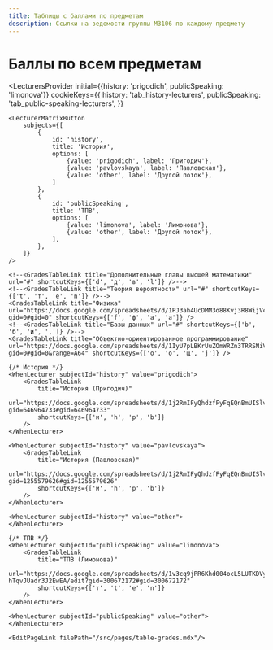 ```yaml
---
title: Таблицы с баллами по предметам
description: Ссылки на ведомости группы M3106 по каждому предмету
---
```



<BackButton />

# Баллы по всем предметам

<LecturersProvider
    initial={{history: 'prigodich', publicSpeaking: 'limonova'}}
    cookieKeys={{
        history: 'tab_history-lecturers',
        publicSpeaking: 'tab_public-speaking-lecturers',
    }}
>

    <LecturerMatrixButton
        subjects={[
            {
                id: 'history',
                title: 'История',
                options: [
                    {value: 'prigodich', label: 'Пригодич'},
                    {value: 'pavlovskaya', label: 'Павловская'},
                    {value: 'other', label: 'Другой поток'},
                ]
            },
            {
                id: 'publicSpeaking',
                title: 'ТПВ',
                options: [
                    {value: 'limonova', label: 'Лимонова'},
                    {value: 'other', label: 'Другой поток'},
                ],
            },
        ]}
    />

    <!--<GradesTableLink title="Дополнительные главы высшей математики" url="#" shortcutKeys={['d', 'д', 'в', 'l']} />-->
    <!--<GradesTableLink title="Теория вероятности" url="#" shortcutKeys={['t', 'т', 'е', 'n']} />-->
    <GradesTableLink title="Физика" url="https://docs.google.com/spreadsheets/d/1PJ3ah4UcDMM3o88Kvj3R8WijVclNgDbUR5wQEAOKqck/edit?gid=0#gid=0" shortcutKeys={['f', 'ф', 'а', 'a']} />
    <!--<GradesTableLink title="Базы данных" url="#" shortcutKeys={['b', 'б', 'и', ',']} />-->
    <GradesTableLink title="Объектно-ориентированное программирование" url="https://docs.google.com/spreadsheets/d/1IyU7pLBKrUuZOmWRZn3TRRSNiVgioEhnfAVIr4Qlh5g/edit?gid=0#gid=0&range=A64" shortcutKeys={['o', 'о', 'щ', 'j']} />

    {/* История */}
    <WhenLecturer subjectId="history" value="prigodich">
        <GradesTableLink
            title="История (Пригодич)"
            url="https://docs.google.com/spreadsheets/d/1j2RmIFyQhdzfFyFqEQnBmUISlvYN4bRKvQp1lO1oCxk/edit?gid=646964733#gid=646964733"
            shortcutKeys={['и', 'h', 'р', 'b']}
        />
    </WhenLecturer>

    <WhenLecturer subjectId="history" value="pavlovskaya">
        <GradesTableLink
            title="История (Павловская)"
            url="https://docs.google.com/spreadsheets/d/1j2RmIFyQhdzfFyFqEQnBmUISlvYN4bRKvQp1lO1oCxk/edit?gid=1255579626#gid=1255579626"
            shortcutKeys={['и', 'h', 'р', 'b']}
        />
    </WhenLecturer>

    <WhenLecturer subjectId="history" value="other">
    </WhenLecturer>

    {/* ТПВ */}
    <WhenLecturer subjectId="publicSpeaking" value="limonova">
        <GradesTableLink
            title="ТПВ (Лимонова)"
            url="https://docs.google.com/spreadsheets/d/1v3cq9jPR6Khd004ocL5LUTKDVy-hTqvJUadr3J2EwEA/edit?gid=300672172#gid=300672172"
            shortcutKeys={['т', 't', 'е', 'n']}
        />
    </WhenLecturer>

    <WhenLecturer subjectId="publicSpeaking" value="other">
    </WhenLecturer>

    <EditPageLink filePath="/src/pages/table-grades.mdx"/>
</LecturersProvider>
